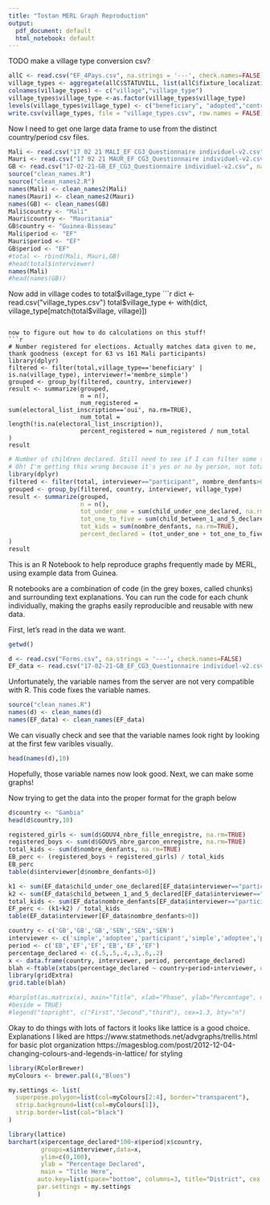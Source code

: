 ```yaml
---
title: "Tostan MERL Graph Reproduction"
output:
  pdf_document: default
  html_notebook: default
---
```


TODO
make a village type conversion csv?
```r
allC <- read.csv("EF_4Pays.csv", na.strings = '---', check.names=FALSE)
village_types <- aggregate(allC$STATUVILL, list(allC$fixture_localization.village), mean)
colnames(village_types) <- c("village","village_type")
village_types$village_type <-as.factor(village_types$village_type)
levels(village_types$village_type) <- c("beneficiary", "adopted","control")
write.csv(village_types, file = "village_types.csv", row.names = FALSE)
```
Now I need to get one large data frame to use from the distinct country/period csv files.
```r
Mali <- read.csv("17 02 21 MALI_EF CG3_Questionnaire individuel-v2.csv", na.strings = '---', check.names=FALSE)
Mauri <- read.csv("17 02 21 MAUR_EF CG3_Questionnaire individuel-v2.csv", na.strings = '---', check.names=FALSE)
GB <- read.csv("17-02-21-GB_EF_CG3_Questionnaire individuel-v2.csv", na.strings = '---', check.names=FALSE)
source("clean_names.R")
source("clean_names2.R")
names(Mali) <- clean_names2(Mali)
names(Mauri) <- clean_names2(Mauri)
names(GB) <- clean_names(GB)
Mali$country <- "Mali"
Mauri$country <- "Mauritania"
GB$country <- "Guinea-Bisseau"
Mali$period <- "EF"
Mauri$period <- "EF"
GB$period <- "EF"
#total <- rbind(Mali, Mauri,GB)
#head(total$interviewer)
names(Mali)
#head(names(GB))
```
Now add in village codes to total$village_type
```r
dict <- read.csv("village_types.csv")
total$village_type <- with(dict, village_type[match(total$village, village)])
```

now to figure out how to do calculations on this stuff!
```r
# Number registered for elections. Actually matches data given to me, thank goodness (except for 63 vs 161 Mali participants)
library(dplyr)
filtered <- filter(total,village_type=='beneficiary' | is.na(village_type), interviewer!='membre_simple')
grouped <- group_by(filtered, country, interviewer)
result <- summarize(grouped,
                    n = n(),
                    num_registered = sum(electoral_list_inscription=='oui', na.rm=TRUE),
                    num_total = length(!is.na(electoral_list_inscription)),
                    percent_registered = num_registered / num_total
)
result      
```
```r
# Number of children declared. Still need to see if I can filter some stuff for only one interviewer type.
# Oh! I'm getting this wrong because it's yes or no by person, not total percent of kids overall.
library(dplyr)
filtered <- filter(total, interviewer=="participant", nombre_denfants>0) 
grouped <- group_by(filtered, country, interviewer, village_type)
result <- summarize(grouped,
                    n = n(),
                    tot_under_one = sum(child_under_one_declared, na.rm=TRUE),
                    tot_one_to_five = sum(child_between_1_and_5_declared, na.rm=TRUE),
                    tot_kids = sum(nombre_denfants, na.rm=TRUE),
                    percent_declared = (tot_under_one + tot_one_to_five) / tot_kids
)
result      
```

This is an R Notebook to help reproduce graphs frequently made by MERL, using example data from Guinea.

R notebooks are a combination of code (in the grey boxes, called chunks) and surrounding text explanations. You can run the code for each chunk individually, making the graphs easily reproducible and reusable with new data.

First, let's read in the data we want.
```r
getwd()
```

```r
d <- read.csv("Forms.csv", na.strings = '---', check.names=FALSE)
EF_data <- read.csv("17-02-21-GB_EF_CG3_Questionnaire individuel-v2.csv", na.strings = '---', check.names=FALSE)
```

Unfortunately, the variable names from the server are not very compatible with R. This code fixes the variable names.
```r
source("clean_names.R")
names(d) <- clean_names(d)
names(EF_data) <- clean_names(EF_data)
```

We can visually check and see that the variable names look right by looking at the first few varibles visually.
```r
head(names(d),10)
```

Hopefully, those variable names now look good. Next, we can make some graphs!

Now trying to get the data into the proper format for the graph below
```r
d$country <- "Gambia"
head(d$country,10)
```

```r
registered_girls <- sum(d$GOUV4_nbre_fille_enregistre, na.rm=TRUE)
registered_boys <- sum(d$GOUV5_nbre_garcon_enregistre, na.rm=TRUE)
total_kids <- sum(d$nombre_denfants, na.rm=TRUE)
EB_perc <- (registered_boys + registered_girls) / total_kids
EB_perc
table(d$interviewer[d$nombre_denfants>0])
```
```r
k1 <- sum(EF_data$child_under_one_declared[EF_data$interviewer=="participant"], na.rm=TRUE)
k2 <- sum(EF_data$child_between_1_and_5_declared[EF_data$interviewer=="participant"], na.rm=TRUE)
total_kids <- sum(EF_data$nombre_denfants[EF_data$interviewer=="participant"], na.rm=TRUE)
EF_perc <- (k1+k2) / total_kids
table(EF_data$interviewer[EF_data$nombre_denfants>0])
```
```r
country <- c('GB','GB','GB','SEN','SEN','SEN')
interviewer <- c('simple','adoptee','participant','simple','adoptee','participant')
period <- c('EB','EF','EF','EB','EF','EF')
percentage_declared <- c(.5,.5,.4,.3,.6,.2)
x <- data.frame(country, interviewer, period, percentage_declared)
blah <-ftable(xtabs(percentage_declared ~ country+period+interviewer, data = x))
library(gridExtra)
grid.table(blah)
```

```r
#barplot(as.matrix(x), main="Title", xlab="Phase", ylab="Percentage", names.arg=c("EB","EF","EF"),
#beside = TRUE)
#legend("topright", c("First","Second","third"), cex=1.3, bty="n")
```
Okay to do things with lots of factors it looks like lattice is a good choice. Explanations I liked are
https://www.statmethods.net/advgraphs/trellis.html for basic plot organization
https://magesblog.com/post/2012-12-04-changing-colours-and-legends-in-lattice/ for styling

```r
library(RColorBrewer)
myColours <- brewer.pal(4,"Blues")

my.settings <- list(
  superpose.polygon=list(col=myColours[2:4], border="transparent"),
  strip.background=list(col=myColours[1]),
  strip.border=list(col="black")
)

library(lattice) 
barchart(x$percentage_declared*100~x$period|x$country,
         groups=x$interviewer,data=x,
         ylim=c(0,100),
         ylab = "Percentage Declared",
         main = "Title Here",
        auto.key=list(space="bottom", columns=3, title="District", cex.title=1),
        par.settings = my.settings
        )
```


